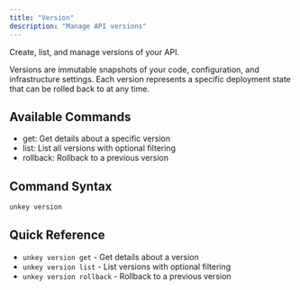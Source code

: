 ```yaml
---
title: "Version"
description: "Manage API versions"
---
```

Create, list, and manage versions of your API.

Versions are immutable snapshots of your code, configuration, and infrastructure settings. Each version represents a specific deployment state that can be rolled back to at any time.

## Available Commands

- get: Get details about a specific version
- list: List all versions with optional filtering
- rollback: Rollback to a previous version

## Command Syntax

```bash
unkey version
```

## Quick Reference
- `unkey version get` - Get details about a version
- `unkey version list` - List versions with optional filtering
- `unkey version rollback` - Rollback to a previous version